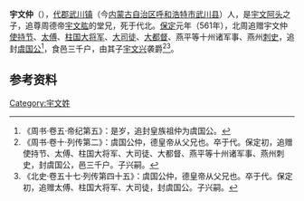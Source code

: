 '''宇文仲'''（{{bd|？||？||}}），[[代郡|代郡]][[武川镇|武川镇]]（今[[内蒙古自治区|内蒙古自治区]][[呼和浩特市|呼和浩特市]][[武川县|武川县]]）人，是[[宇文阿头|宇文阿头]]之子，追尊周德帝[[宇文肱|宇文肱]]的堂兄，死于代北。[[保定_(北周)|保定]]元年（561年），北周追赠宇文仲[[使持节|使持节]]、[[太傅|太傅]]、[[柱国大将军|柱国大将军]]、[[大司徒|大司徒]]、[[大都督|大都督]]、燕平等十州诸军事、燕州[[刺史|刺史]]，追封[[虞国公|虞国公]]<ref>《周书·卷五·帝纪第五》：是岁，追封皇族祖仲为虞国公。</ref>，食邑三千户，由其子[[宇文兴|宇文兴]]袭爵<ref>《周书·卷十·列传第二》：虞国公仲，德皇帝从父兄也。卒于代。保定初，追赠使持节、太傅、柱国大将军、大司徒、大都督、燕平等十州诸军事、燕州刺史，封虞国公，邑三千户。子兴嗣。</ref><ref>《北史·卷五十七·列传第四十五》：虞国公仲，德皇帝从父兄也。卒于代。保定初，追赠太傅、柱国大将军、大司徒，封虞国公。子兴嗣。</ref>。

==参考资料==
{{reflist}}

[[Category:宇文姓|Category:宇文姓]]